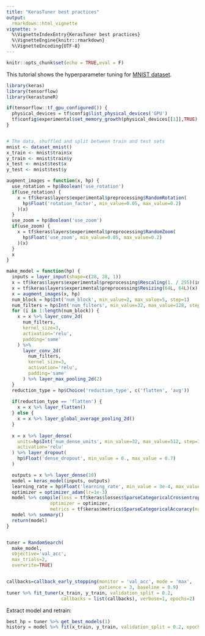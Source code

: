 ```yaml
---
title: "KerasTuner best practices"
output:
  rmarkdown::html_vignette
vignette: >
  %\VignetteIndexEntry{KerasTuner best practices}
  %\VignetteEngine{knitr::rmarkdown}
  %\VignetteEncoding{UTF-8}
---
```


```r
knitr::opts_chunk$set(echo = TRUE,eval = F)
```

This tutorial shows the hyperparameter tuning for [MNIST dataset](http://yann.lecun.com/exdb/mnist/).

```r

library(keras)
library(tensorflow)
library(kerastuneR)

if(tensorflow::tf_gpu_configured()) {
  physical_devices = tf$config$list_physical_devices('GPU')
  tf$config$experimental$set_memory_growth(physical_devices[[1]],TRUE)
}


# The data, shuffled and split between train and test sets
mnist <- dataset_mnist()
x_train <- mnist$train$x
y_train <- mnist$train$y
x_test <- mnist$test$x
y_test <- mnist$test$y

augment_images = function(x, hp) {
  use_rotation = hp$Boolean('use_rotation')
  if(use_rotation) {
    x = tf$keras$layers$experimental$preprocessing$RandomRotation(
      hp$Float('rotation_factor', min_value=0.05, max_value=0.2)
    )(x)
  }
  use_zoom = hp$Boolean('use_zoom')
  if(use_zoom) {
    x = tf$keras$layers$experimental$preprocessing$RandomZoom(
      hp$Float('use_zoom', min_value=0.05, max_value=0.2)
    )(x)
  }
  x
}

make_model = function(hp) {
  inputs = layer_input(shape=c(28, 28, 1))
  x = tf$keras$layers$experimental$preprocessing$Rescaling(1. / 255)(inputs)
  x = tf$keras$layers$experimental$preprocessing$Resizing(64L, 64L)(x)
  x = augment_images(x, hp)
  num_block = hp$Int('num_block', min_value=2, max_value=5, step=1)
  num_filters = hp$Int('num_filters', min_value=32, max_value=128, step=32)
  for (i in 1:length(num_block)) {
    x = x %>% layer_conv_2d(
      num_filters,
      kernel_size=3,
      activation='relu',
      padding='same'
    ) %>% 
      layer_conv_2d(
        num_filters,
        kernel_size=3,
        activation='relu',
        padding='same'
      ) %>% layer_max_pooling_2d(2)
  }
  reduction_type = hp$Choice('reduction_type', c('flatten', 'avg'))
  
  if(reduction_type == 'flatten') {
    x = x %>% layer_flatten()
  } else {
    x = x %>% layer_global_average_pooling_2d()
  }
  
  x = x %>% layer_dense(
    units=hp$Int('num_dense_units', min_value=32, max_value=512, step=32),
    activation='relu'
  ) %>% layer_dropout(
    hp$Float('dense_dropout', min_value = 0., max_value = 0.7)
  )

  outputs = x %>% layer_dense(10)
  model = keras_model(inputs, outputs)
  learning_rate = hp$Float('learning_rate', min_value = 3e-4, max_value = 3e-3)
  optimizer = optimizer_adam(lr=1e-3)
  model %>% compile(loss = tf$keras$losses$SparseCategoricalCrossentropy(from_logits = TRUE),
                optimizer = optimizer,
                metrics = tf$keras$metrics$SparseCategoricalAccuracy(name='acc'))
  model %>% summary()
  return(model)
}


tuner = RandomSearch(
  make_model,
  objective='val_acc',
  max_trials=2,
  overwrite=TRUE)


callbacks=callback_early_stopping(monitor = 'val_acc', mode = 'max', 
                                  patience = 3, baseline = 0.9)
tuner %>% fit_tuner(x_train, y_train, validation_split = 0.2, 
                    callbacks = list(callbacks), verbose=1, epochs=2)
```

Extract model and retrain:

```r
best_hp = tuner %>% get_best_models(1)
history = model %>% fit(x_train, y_train, validation_split = 0.2, epochs = 2)
```


